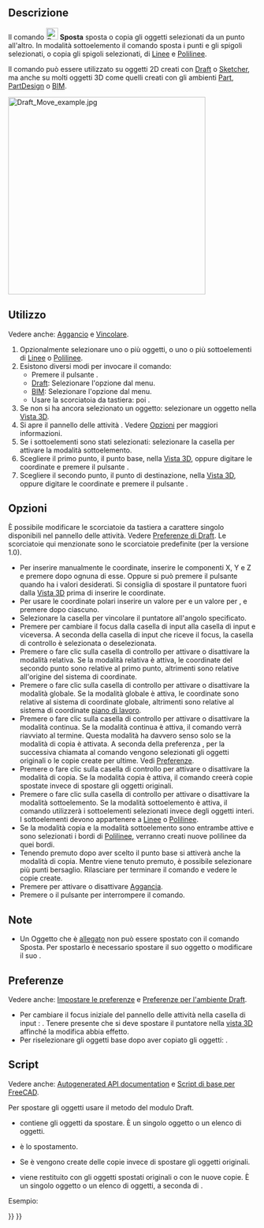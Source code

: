 <languages/>

{{Docnav/it
|[[Draft_AnnotationStyleEditor/it|Stile delle annotazioni]]
|[[Draft_Rotate/it|Ruota]]
|[[Draft_Workbench/it|Draft]]
|IconL=Draft_AnnotationStyleEditor.svg
|IconR=Draft_Rotate.svg
|IconC=Workbench_Draft.svg
}}

{{GuiCommand/it
|Name=Draft_Move
|Name/it=Draft Sposta
|MenuLocation=Modifiche → Sposta<br>Modifica → Sposta
|Workbenches=[[Draft_Workbench/it|Draft]], [[BIM_Workbench/it|BIM]]
|Shortcut={{KEY|M}} {{KEY|V}}
|Version=0.7
|SeeAlso=[[Draft_SubelementHighlight/it|Draft Evidenzia i sottoelementi]]
}}

<span id="Description"></span>
==Descrizione==

Il comando [[Image:Draft_Move.svg|24px]] '''Sposta''' sposta o copia gli oggetti selezionati da un punto all'altro. In modalità sottoelemento il comando sposta i punti e gli spigoli selezionati, o copia gli spigoli selezionati, di [[Draft_Line/it|Linee]] e [[Draft_Wire/it|Polilinee]].

Il comando può essere utilizzato su oggetti 2D creati con [[Draft_Workbench/it|Draft]] o [[Sketcher_Workbench/it|Sketcher]], ma anche su molti oggetti 3D come quelli creati con gli ambienti [[Part_Workbench/it|Part]], [[PartDesign_Workbench/it|PartDesign]] o [[BIM_Workbench/it|BIM]].

[[Image:Draft_Move_example.jpg|400px]]
{{Caption|Spostare un oggetto da un punto a un altro punto}}

<span id="Usage"></span>
== Utilizzo ==

Vedere anche: [[Draft_Snap/it|Aggancio]] e [[Draft_Constrain/it|Vincolare]].

# Opzionalmente selezionare uno o più oggetti, o uno o più sottoelementi di [[Draft_Line/it|Linee]] o [[Draft_Wire/it|Polilinee]].
# Esistono diversi modi per invocare il comando:
#* Premere il pulsante {{Button|[[Image:Draft_Move.svg|16px]] [[Draft_Move/it|Sposta]]}}.
#* [[Draft_Workbench/it|Draft]]: Selezionare l'opzione {{MenuCommand|Modifiche → [[Image:Draft_Move.svg|16px]] Sposta}} dal menu.
#* [[BIM_Workbench/it|BIM]]: Selezionare l'opzione {{MenuCommand|Modifica → [[Image:Draft_Move.svg|16px]] Sposta}} dal menu.
#* Usare la scorciatoia da tastiera: {{KEY|M}} poi {{KEY|V}}.
# Se non si ha ancora selezionato un oggetto: selezionare un oggetto nella [[3D_view/it|Vista 3D]].
# Si apre il pannello delle attività {{MenuCommand|Sposta}}. Vedere [[#Opzioni|Opzioni]] per maggiori informazioni.
# Se i sottoelementi sono stati selezionati: selezionare la casella {{MenuCommand|Modifica i sottoelementi}} per attivare la modalità sottoelemento.
# Scegliere il primo punto, il punto base, nella [[3D_view/it|Vista 3D]], oppure digitare le coordinate e premere il pulsante {{Button|[[Image:Draft_AddPoint.svg|16px]] Inserisci punto}}.
# Scegliere il secondo punto, il punto di destinazione, nella [[3D_view/it|Vista 3D]], oppure digitare le coordinate e premere il pulsante {{Button|[[Image:Draft_AddPoint.svg|16px]] Inserisci punto}}.

<span id="Options"></span>
== Opzioni ==

<div class="mw-translate-fuzzy">
È possibile modificare le scorciatoie da tastiera a carattere singolo disponibili nel pannello delle attività. Vedere [[Draft_Preferences/it|Preferenze di Draft]]. Le scorciatoie qui menzionate sono le scorciatoie predefinite (per la versione 1.0).
</div>

* Per inserire manualmente le coordinate, inserire le componenti X, Y e Z e premere {{KEY|Enter}} dopo ognuna di esse. Oppure si può premere il pulsante {{Button|[[Image:Draft_AddPoint.svg|16px]] Inserisci punto}} quando ha i valori desiderati. Si consiglia di spostare il puntatore fuori dalla [[3D_view/it|Vista 3D]] prima di inserire le coordinate.
* Per usare le coordinate polari inserire un valore per {{MenuCommand|Lunghezza}} e un valore per {{MenuCommand|Anglo}}, e premere {{KEY|Enter}} dopo ciascuno.
* Selezionare la casella {{MenuCommand|Anglo}} per vincolare il puntatore all'angolo specificato.
* Premere {{KEY|L}} per cambiare il focus dalla casella di input {{MenuCommand|X}} alla casella di input {{MenuCommand|Lunghezza}} e viceversa. A seconda della casella di input che riceve il focus, la casella di controllo {{MenuCommand|Anglo}} è selezionata o deselezionata.
* Premere {{KEY|R}} o fare clic sulla casella di controllo {{MenuCommand|Relativo}} per attivare o disattivare la modalità relativa. Se la modalità relativa è attiva, le coordinate del secondo punto sono relative al primo punto, altrimenti sono relative all'origine del sistema di coordinate.
* Premere {{KEY|G}} o fare clic sulla casella di controllo {{MenuCommand|Globale}} per attivare o disattivare la modalità globale. Se la modalità globale è attiva, le coordinate sono relative al sistema di coordinate globale, altrimenti sono relative al sistema di coordinate [[Draft_SelectPlane/it|piano di lavoro]].
* Premere {{KEY|N}} o fare clic sulla casella di controllo {{MenuCommand|Continua}} per attivare o disattivare la modalità continua. Se la modalità continua è attiva, il comando verrà riavviato al termine. Questa modalità ha davvero senso solo se la modalità di copia è attivata. A seconda della preferenza {{MenuCommand|Seleziona gli oggetti di base dopo la copia}}, per la successiva chiamata al comando vengono selezionati gli oggetti originali o le copie create per ultime. Vedi [[#Preferenze|Preferenze]].
* Premere {{KEY|C}} o fare clic sulla casella di controllo {{MenuCommand|Copia}} per attivare o disattivare la modalità di copia. Se la modalità copia è attiva, il comando creerà copie spostate invece di spostare gli oggetti originali.
* Premere {{KEY|B}} o fare clic sulla casella di controllo {{MenuCommand|Modifica sottoelementi}} per attivare o disattivare la modalità sottoelemento. Se la modalità sottoelemento è attiva, il comando utilizzerà i sottoelementi selezionati invece degli oggetti interi. I sottoelementi devono appartenere a [[Draft_Line/it|Linee]] o [[Draft_Wire/it|Polilinee]].
* Se la modalità copia e la modalità sottoelemento sono entrambe attive e sono selezionati i bordi di [[Draft_Wire/it|Polilinee]], verranno creati nuove polilinee da quei bordi.
* Tenendo premuto {{KEY|Alt}} dopo aver scelto il punto base si attiverà anche la modalità di copia. Mentre {{KEY|Alt}} viene tenuto premuto, è possibile selezionare più punti bersaglio. Rilasciare {{KEY|Alt}} per terminare il comando e vedere le copie create.
* Premere {{KEY|S}} per attivare o disattivare [[Draft_Snap/it|Aggancia]].
* Premere {{KEY|Esc}} o il pulsante {{Button|Chiudi}} per interrompere il comando.

<span id="Notes"></span>
==Note==

* Un Oggetto che è [[Part_EditAttachment/it|allegato]] non può essere spostato con il comando Sposta. Per spostarlo è necessario spostare il suo oggetto {{PropertyData|Support}} o modificare il suo {{PropertyData|Attachment Offset}}.

<span id="Preferences"></span>
==Preferenze==

Vedere anche: [[Preferences_Editor/it|Impostare le preferenze]] e [[Draft_Preferences/it|Preferenze per l'ambiente Draft]].

* Per cambiare il focus iniziale del pannello delle attività nella casella di input {{MenuCommand|Lunghezza}}: {{MenuCommand|Modifica → Preferenze... → Draft → Generale → Imposta il focus sulla Lunghezza invece che sulla coordinata X}}. Tenere presente che si deve spostare il puntatore nella [[3D_view/it|vista 3D]] affinché la modifica abbia effetto.
* Per riselezionare gli oggetti base dopo aver copiato gli oggetti: {{MenuCommand|Modifica → Preferenze... → Draft → Generale → Seleziona oggetti di base dopo la copia}}.

<span id="Scripting"></span>
==Script==

Vedere anche: [https://freecad.github.io/SourceDoc/ Autogenerated API documentation] e [[FreeCAD Scripting Basics/it|Script di base per FreeCAD]].

Per spostare gli oggetti usare il metodo {{incode|move}} del modulo Draft.

{{Code|code=
moved_list = move(objectslist, vector, copy=False)
}}

* {{incode|objectslist}} contiene gli oggetti da spostare. È un singolo oggetto o un elenco di oggetti.
* {{incode|vector}} è lo spostamento.
* Se {{incode|copy}} è {{incode|True}} vengono create delle copie invece di spostare gli oggetti originali.
* {{incode|moved_list}} viene restituito con gli oggetti spostati originali o con le nuove copie. È un singolo oggetto o un elenco di oggetti, a seconda di {{incode|objectslist}}.

Esempio:

{{Code|code=
import FreeCAD as App
import Draft

doc = App.newDocument()

polygon1 = Draft.make_polygon(5, radius=1000)
polygon2 = Draft.make_polygon(3, radius=500)
polygon3 = Draft.make_polygon(6, radius=220)

Draft.move(polygon1, App.Vector(500, 500, 0))
Draft.move(polygon1, App.Vector(500, 500, 0))
Draft.move(polygon2, App.Vector(1000, -1000, 0))
Draft.move(polygon3, App.Vector(-500, -500, 0))

list1 = [polygon1, polygon2, polygon3]

vector = App.Vector(-2000, -2000, 0)
list2 = Draft.move(list1, vector, copy=True)
list3 = Draft.move(list1, -2*vector, copy=True)

doc.recompute()
}}


{{Docnav/it
|[[Draft_AnnotationStyleEditor/it|Stile delle annotazioni]]
|[[Draft_Rotate/it|Ruota]]
|[[Draft_Workbench/it|Draft]]
|IconL=Draft_AnnotationStyleEditor.svg
|IconR=Draft_Rotate.svg
|IconC=Workbench_Draft.svg
}}

{{Draft Tools navi{{#translation:}}}}
{{Userdocnavi{{#translation:}}}}